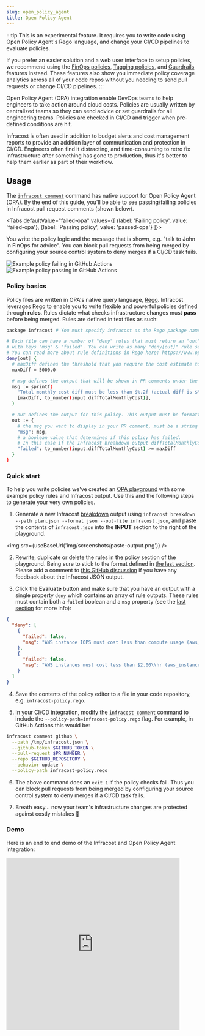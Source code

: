 ```yaml
---
slug: open_policy_agent
title: Open Policy Agent
---
```



:::tip
This is an experimental feature. It requires you to write code using Open Policy Agent's Rego language, and change your CI/CD pipelines to evaluate policies.

If you prefer an easier solution and a web user interface to setup policies, we recommend using the [FinOps policies](/docs/infracost_cloud/finops_policies), [Tagging policies](/docs/infracost_cloud/tagging_policies), and [Guardrails](/docs/infracost_cloud/guardrails) features instead. These features also show you immediate policy coverage analytics across all of your code repos without you needing to send pull requests or change CI/CD pipelines.
:::

Open Policy Agent (OPA) integration enable DevOps teams to help engineers to take action around cloud costs. Policies are usually written by centralized teams so they can send advice or set guardrails for all engineering teams. Policies are checked in CI/CD and trigger when pre-defined conditions are hit.

Infracost is often used in addition to budget alerts and cost management reports to provide an addition layer of communication and protection in CI/CD. Engineers often find it distracting, and time-consuming to retro fix infrastructure after something has gone to production, thus it's better to help them earlier as part of their workflow.

## Usage

The [`infracost comment`](/docs/features/cli_commands/#comment-on-pull-requests) command has native support for Open Policy Agent (OPA). By the end of this guide, you'll be able to see passing/failing policies in Infracost pull request comments (shown below).

<Tabs
defaultValue="failed-opa"
values={[
{label: 'Failing policy', value: 'failed-opa'},
{label: 'Passing policy', value: 'passed-opa'}
]}>
<TabItem value="failed-opa">

<p>You write the policy logic and the message that is shown, e.g. "talk to John in FinOps for advice". You can block pull requests from being merged by configuring your source control system to deny merges if a CI/CD task fails.</p>
<div className="img-box">
<img
src={useBaseUrl("img/screenshots/policy-failure-github.png")}
alt="Example policy failing in GitHub Actions"/>
</div>
</TabItem>
<TabItem value="passed-opa">
<div className="img-box">
<img
src={useBaseUrl("img/screenshots/policy-passing-github.png")}
alt="Example policy passing in GitHub Actions"/>
</div>
</TabItem>
</Tabs>

### Policy basics

Policy files are written in OPA's native query language, [Rego](https://www.openpolicyagent.org/docs/latest/policy-language/). Infracost leverages Rego to enable you to write flexible and powerful policies defined through **rules**. Rules dictate what checks infrastructure changes must **pass** before being merged. Rules are defined in text files as such:

```bash
package infracost # You must specify infracost as the Rego package name

# Each file can have a number of "deny" rules that must return an "out" object
# with keys "msg" & "failed". You can write as many "deny[out]" rule sets as you wish.
# You can read more about rule definitions in Rego here: https://www.openpolicyagent.org/docs/latest/policy-language/#rules
deny[out] {
  # maxDiff defines the threshold that you require the cost estimate to be below
  maxDiff = 5000.0

  # msg defines the output that will be shown in PR comments under the Policy Checks/Failures section
  msg := sprintf(
    "Total monthly cost diff must be less than $%.2f (actual diff is $%.2f)",
    [maxDiff, to_number(input.diffTotalMonthlyCost)],
  )

  # out defines the output for this policy. This output must be formatted with a `msg` and `failed` property.
  out := {
    # the msg you want to display in your PR comment, must be a string
    "msg": msg,
    # a boolean value that determines if this policy has failed.
    # In this case if the Infracost breakdown output diffTotalMonthlyCost is greater that $5000
    "failed": to_number(input.diffTotalMonthlyCost) >= maxDiff
  }
}
```

### Quick start

To help you write policies we've created an [OPA playground](https://play.openpolicyagent.org/p/o1MLyC74CJ) with some example policy rules and Infracost output. Use this and the following steps to generate your very own policies.

1. Generate a new Infracost [breakdown](/docs/features/cli_commands/#breakdown) output using `infracost breakdown --path plan.json --format json --out-file infracost.json`, and paste the contents of `infracost.json` into the **INPUT** section to the right of the playground.

<img src={useBaseUrl('img/screenshots/paste-output.png')} />

2. Rewrite, duplicate or delete the rules in the policy section of the playground. Being sure to stick to the format defined in [the last section](#cost-policy-basics). Please add a comment to [this GitHub discussion](https://github.com/infracost/infracost/discussions/1278) if you have any feedback about the Infracost JSON output.

3. Click the **Evaluate** button and make sure that you have an output with a single property `deny` which contains an array of rule outputs. These rules must contain both a `failed` boolean and a `msg` property (see the [last section](#cost-policy-basics) for more info):

```json
{
  "deny": [
    {
      "failed": false,
      "msg": "AWS instance IOPS must cost less than compute usage (aws_instance.web_app IOPS $0.07\\hr, usage $0.77\\hr)."
    },
    {
      "failed": false,
      "msg": "AWS instances must cost less than $2.00\\hr (aws_instance.web_app costs $1.02\\hr)."
    }
  ]
}
```

4. Save the contents of the policy editor to a file in your code repository, e.g. `infracost-policy.rego`.

5. In your CI/CD integration, modify the [`infracost comment`](/docs/features/cli_commands/#comment-on-pull-requests) command to include the `--policy-path=infracost-policy.rego` flag. For example, in GitHub Actions this would be:

```bash
infracost comment github \
  --path /tmp/infracost.json \
  --github-token $GITHUB_TOKEN \
  --pull-request $PR_NUMBER \
  --repo $GITHUB_REPOSITORY \
  --behavior update \
  --policy-path infracost-policy.rego
```

6. The above command does an `exit 1` if the policy checks fail. Thus you can block pull requests from being merged by configuring your source control system to deny merges if a CI/CD task fails.

7. Breath easy... now your team's infrastructure changes are protected against costly mistakes 🚀

### Demo

Here is an end to end demo of the Infracost and Open Policy Agent integration:

<iframe
  width="90%"
  height="450"
  src="https://www.youtube.com/embed/jFv9Gi_Vfyo"
  title="YouTube video player"
  frameBorder={0}
  allow="accelerometer; autoplay; clipboard-write; encrypted-media; gyroscope; picture-in-picture"
  allowFullScreen={true}
></iframe>
